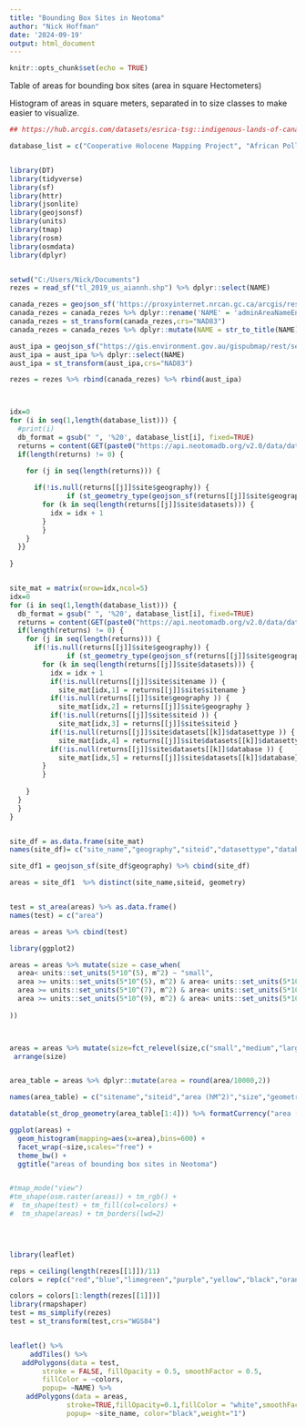 ```yaml
---
title: "Bounding Box Sites in Neotoma"
author: "Nick Hoffman"
date: '2024-09-19'
output: html_document
---
```


```r
knitr::opts_chunk$set(echo = TRUE)
```

Table of areas for bounding box sites (area in square Hectometers)

Histogram of areas in square meters, separated in to size classes to make easier to visualize.
```r
## https://hub.arcgis.com/datasets/esrica-tsg::indigenous-lands-of-canada/about

database_list = c("Cooperative Holocene Mapping Project", "African Pollen Database", "European Pollen Database", "Indo-Pacific Pollen Database", "Latin American Pollen Database", "North American Pollen Database", "Pollen Database of Siberia and the Russian Far East", "Canadian Pollen Database", "FAUNMAP", "Neotoma", "North American Plant Macrofossil Database", "Academy of Natural Sciences of Drexel University", "NDSU Insect Database", "North American Non-Marine Ostracode Database Project (NANODe)", "MioMap", "Alaskan Archaeofaunas", "French Institute of Pondicherry Palynology and Paleoecology Database", "Japanese Pollen Database", "Neotoma Midden Database", "Chinese Pollen Database", "Holocene Perspective on Peatland Biogeochemistry", "ANTIGUA", "Neotoma Testate Amoebae Database", "Deep-Time Palynology Database", "Neotoma Biomarker Database", "Alpine Pollen Database", "Canadian Museum of Nature-Delorme Ostracoda-Surface Samples", "Diatom Paleolimnology Data Cooperative (DPDC)", "Neotoma Ostracode Database", "Faunal Isotope Database", "Neotoma Charcoal Data", "Pollen Monitoring Programme", "PaleoVertebrates of Latin America", "St. Croix Watershed Research Station of the Science Museum of Minnesota","Marine Dinoflagellates Database","Tropical South American Diatom Database", "Packrat Middens", "Sedimentary aDNA Database")


library(DT)
library(tidyverse)
library(sf)
library(httr)
library(jsonlite)
library(geojsonsf)
library(units)
library(tmap)
library(rosm)
library(osmdata)
library(dplyr)


setwd("C:/Users/Nick/Documents")
rezes = read_sf("tl_2019_us_aiannh.shp") %>% dplyr::select(NAME)

canada_rezes = geojson_sf('https://proxyinternet.nrcan.gc.ca/arcgis/rest/services/CLSS-SATC/CLSS_Administrative_Boundaries/MapServer/0/query?outFields=*&where=1%3D1&f=geojson')
canada_rezes = canada_rezes %>% dplyr::rename('NAME' = 'adminAreaNameEng') %>% dplyr::select(NAME)
canada_rezes = st_transform(canada_rezes,crs="NAD83")
canada_rezes = canada_rezes %>% dplyr::mutate(NAME = str_to_title(NAME))

aust_ipa = geojson_sf("https://gis.environment.gov.au/gispubmap/rest/services/ogc_services/Indigenous_Protected_Areas/FeatureServer/0/query?outFields=*&where=1%3D1&f=geojson")
aust_ipa = aust_ipa %>% dplyr::select(NAME)
aust_ipa = st_transform(aust_ipa,crs="NAD83")

rezes = rezes %>% rbind(canada_rezes) %>% rbind(aust_ipa)



idx=0
for (i in seq(1,length(database_list))) {
  #print(i)
  db_format = gsub(" ", '%20', database_list[i], fixed=TRUE)
  returns = content(GET(paste0("https://api.neotomadb.org/v2.0/data/datasets/db?limit=10000&offset=0&database=",db_format)))$data
  if(length(returns) != 0) {

    for (j in seq(length(returns))) {
      
      if(!is.null(returns[[j]]$site$geography)) {
              if (st_geometry_type(geojson_sf(returns[[j]]$site$geography)) != 'POINT') {
        for (k in seq(length(returns[[j]]$site$datasets))) {
          idx = idx + 1
        }
        }
    }
  }}
  
}


site_mat = matrix(nrow=idx,ncol=5)
idx=0
for (i in seq(1,length(database_list))) {
  db_format = gsub(" ", '%20', database_list[i], fixed=TRUE)
  returns = content(GET(paste0("https://api.neotomadb.org/v2.0/data/datasets/db?limit=10000&offset=0&database=",db_format)))$data
  if(length(returns) != 0) {
    for (j in seq(length(returns))) {
      if(!is.null(returns[[j]]$site$geography)) {
              if (st_geometry_type(geojson_sf(returns[[j]]$site$geography)) != 'POINT') {
        for (k in seq(length(returns[[j]]$site$datasets))) {
          idx = idx + 1
          if(!is.null(returns[[j]]$site$sitename )) {
            site_mat[idx,1] = returns[[j]]$site$sitename }
          if(!is.null(returns[[j]]$site$geography )) {
            site_mat[idx,2] = returns[[j]]$site$geography }
          if(!is.null(returns[[j]]$site$siteid )) {
            site_mat[idx,3] = returns[[j]]$site$siteid }
          if(!is.null(returns[[j]]$site$datasets[[k]]$datasettype )) {
            site_mat[idx,4] = returns[[j]]$site$datasets[[k]]$datasettype}
          if(!is.null(returns[[j]]$site$datasets[[k]]$database )) {
            site_mat[idx,5] = returns[[j]]$site$datasets[[k]]$database}
        }
        }
        
    }
  }
  }
}


site_df = as.data.frame(site_mat)
names(site_df)= c("site_name","geography","siteid","datasettype","database")

site_df1 = geojson_sf(site_df$geography) %>% cbind(site_df)

areas = site_df1  %>% distinct(site_name,siteid, geometry)


test = st_area(areas) %>% as.data.frame()
names(test) = c("area")

areas = areas %>% cbind(test)

library(ggplot2)

areas = areas %>% mutate(size = case_when(
  area< units::set_units(5*10^(5), m^2) ~ "small",
  area >= units::set_units(5*10^(5), m^2) & area< units::set_units(5*10^(7), m^2) ~ "medium",
  area >= units::set_units(5*10^(7), m^2) & area< units::set_units(5*10^(9), m^2) ~ "large",
  area >= units::set_units(5*10^(9), m^2) & area< units::set_units(5*10^(90), m^2) ~ "largest"
                         
))



areas = areas %>% mutate(size=fct_relevel(size,c("small","medium","large","largest"))) %>%
 arrange(size)


area_table = areas %>% dplyr::mutate(area = round(area/10000,2))

names(area_table) = c("sitename","siteid","area (hM^2)","size","geometry")

datatable(st_drop_geometry(area_table[1:4])) %>% formatCurrency("area (hM^2)",currency = "", interval = 3, mark = ",")

ggplot(areas) + 
  geom_histogram(mapping=aes(x=area),bins=600) +
  facet_wrap(~size,scales="free") +
  theme_bw() + 
  ggtitle("areas of bounding box sites in Neotoma")


#tmap_mode("view")
#tm_shape(osm.raster(areas)) + tm_rgb() +
#  tm_shape(test) + tm_fill(col=colors) +
#  tm_shape(areas) + tm_borders(lwd=2) 


  

library(leaflet) 

reps = ceiling(length(rezes[[1]])/11)
colors = rep(c("red","blue","limegreen","purple","yellow","black","orange","skyblue","pink","brown","darkgreen"),reps)

colors = colors[1:length(rezes[[1]])]
library(rmapshaper)
test = ms_simplify(rezes)
test = st_transform(test,crs="WGS84")


leaflet() %>%
     addTiles() %>%
   addPolygons(data = test,
        stroke = FALSE, fillOpacity = 0.5, smoothFactor = 0.5,
        fillColor = ~colors,
        popup= ~NAME) %>%
    addPolygons(data = areas,
              stroke=TRUE,fillOpacity=0.1,fillColor = "white",smoothFactor=0.5,
              popup= ~site_name, color="black",weight="1") 


```

